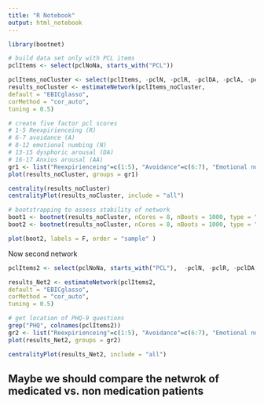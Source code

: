 ```yaml
---
title: "R Notebook"
output: html_notebook
---
```


```r
library(bootnet)

```


```r
# build data set only with PCL items
pclItems <- select(pclNoNa, starts_with("PCL"))
```


```r
pclItems_noCluster <- select(pclItems, -pclN, -pclR, -pclDA, -pclA, -pclAA, -PCLFY, -PCLSURVEYDATE, -PCLRAWSCORE)
results_noCluster <- estimateNetwork(pclItems_noCluster,
default = "EBICglasso",
corMethod = "cor_auto",
tuning = 0.5)
```

```r
# create five factor pcl scores
# 1-5 Reexpirienceing (R)
# 6-7 avoidance (A)
# 8-12 emotional numbing (N)
# 13-15 dysphoric arousal (DA)
# 16-17 Anxios arousal (AA)
gr1 <- list("Reexpirienceing"=c(1:5), "Avoidance"=c(6:7), "Emotional numbing"=c(8:12),"Dysphoric arousal"=c(13:15), "Anxios arousal"=c(16:17)) #PTSD symptoms categories B C D E
plot(results_noCluster, groups = gr1)
```

```r
centrality(results_noCluster)
centralityPlot(results_noCluster, include = "all")
```
```r
# bootstrapping to assess stability of network
boot1 <- bootnet(results_noCluster, nCores = 8, nBoots = 1000, type = "nonparametric") 
boot2 <- bootnet(results_noCluster, nCores = 8, nBoots = 1000, type = "case")
```

```r
plot(boot2, labels = F, order = "sample" ) 
```
Now second network
```r
pclItems2 <- select(pclNoNa, starts_with("PCL"),  -pclN, -pclR, -pclDA, -pclA, -pclAA, -PCLFY, -PCLSURVEYDATE, -PCLRAWSCORE, sumMed, AGE_OCT01, PHQ1,PHQ2,PHQ3, PHQ4,PHQ5,PHQ6,PHQ7,PHQ8,PHQ9, sumComorbid)
```

```r
results_Net2 <- estimateNetwork(pclItems2,
default = "EBICglasso",
corMethod = "cor_auto",
tuning = 0.5)
```
```r
# get location of PHQ-9 questions
grep("PHQ", colnames(pclItems2))
gr2 <- list("Reexpirienceing"=c(1:5), "Avoidance"=c(6:7), "Emotional numbing"=c(8:12),"Dysphoric arousal"=c(13:15), "Anxios arousal"=c(16:17), "PHQ9-Depression"=c(20:28)) #PTSD symptoms categories B C D E
plot(results_Net2, groups = gr2)
```

```r
centralityPlot(results_Net2, include = "all")
```
## Maybe we should compare the netwrok of medicated vs. non medication patients
```r

```

